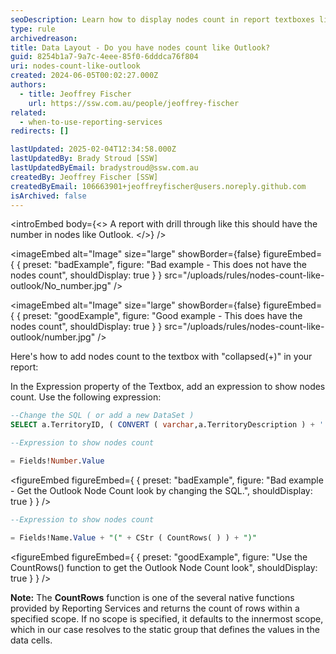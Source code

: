 ```yaml
---
seoDescription: Learn how to display nodes count in report textboxes like Outlook using SQL expressions and the CountRows() function.
type: rule
archivedreason:
title: Data Layout - Do you have nodes count like Outlook?
guid: 8254b1a7-9a7c-4eee-85f0-6dddca76f804
uri: nodes-count-like-outlook
created: 2024-06-05T00:02:27.000Z
authors:
  - title: Jeoffrey Fischer
    url: https://ssw.com.au/people/jeoffrey-fischer
related:
  - when-to-use-reporting-services
redirects: []

lastUpdated: 2025-02-04T12:34:58.000Z
lastUpdatedBy: Brady Stroud [SSW]
lastUpdatedByEmail: bradystroud@ssw.com.au
createdBy: Jeoffrey Fischer [SSW]
createdByEmail: 106663901+jeoffreyfischer@users.noreply.github.com
isArchived: false
---
```


<introEmbed
  body={<>
A report with drill through like this should have the number in nodes like Outlook.
  </>}
/>

<imageEmbed
  alt="Image"
  size="large"
  showBorder={false}
  figureEmbed={ {
    preset: "badExample",
    figure: "Bad example - This does not have the nodes count",
    shouldDisplay: true
  } }
  src="/uploads/rules/nodes-count-like-outlook/No_number.jpg"
/>


<imageEmbed
  alt="Image"
  size="large"
  showBorder={false}
  figureEmbed={ {
    preset: "goodExample",
    figure: "Good example - This does have the nodes count",
    shouldDisplay: true
  } }
  src="/uploads/rules/nodes-count-like-outlook/number.jpg"
/>


Here's how to add nodes count to the textbox with "collapsed(+)" in your report:

In the Expression property of the Textbox, add an expression to show nodes count. Use the following expression:

```sql
--Change the SQL ( or add a new DataSet )
SELECT a.TerritoryID, ( CONVERT ( varchar,a.TerritoryDescription ) + ' (' + CONVERT ( varchar, count ( c.TerritoryID ) ) + ')' ) AS Number, ... FROM Territories a INNER JOIN EmployeeTerritories b ON a.TerritoryID=b.TerritoryID, ... GROUP BY a.TerritoryID, a.TerritoryDescription,...

--Expression to show nodes count

= Fields!Number.Value
```
<figureEmbed figureEmbed={ {
  preset: "badExample",
  figure: "Bad example - Get the Outlook Node Count look by changing the SQL.",
  shouldDisplay: true
} } />


```sql
--Expression to show nodes count

= Fields!Name.Value + "(" + CStr ( CountRows( ) ) + ")"
```
<figureEmbed figureEmbed={ {
  preset: "goodExample",
  figure: "Use the CountRows() function to get the Outlook Node Count look",
  shouldDisplay: true
} } />


**Note:** The **CountRows** function is one of the several native functions provided by Reporting Services and returns the count of rows within a specified scope. If no scope is specified, it defaults to the innermost scope, which in our case resolves to the static group that defines the values in the data cells.
